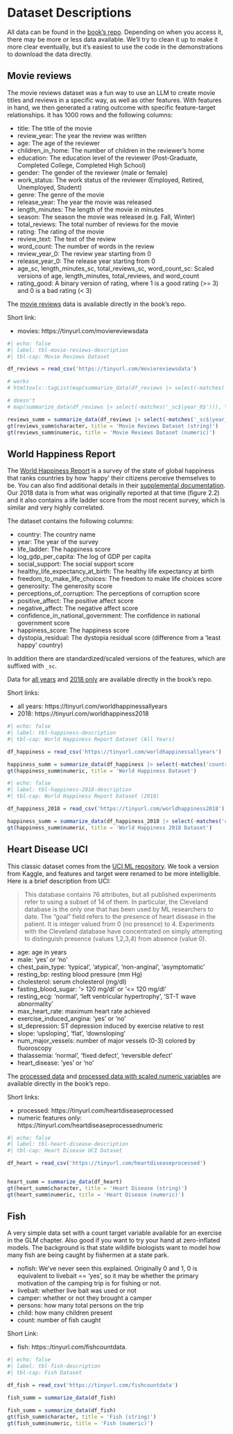 # Dataset Descriptions {#sec-data-descript}

All data can be found in the [book's repo](github.com/m-clark/book-of-models/data). Depending on when you access it, there may be more or less data available.  We'll try to clean it up to make it more clear eventually, but it's easiest to use the code in the demonstrations to download the data directly.


## Movie reviews {#sec-dd-movie-reviews}

The movie reviews dataset was a fun way to use an LLM to create movie titles and reviews in a specific way, as well as other features. With features in hand, we then generated a rating outcome with specific feature-target relationships. It has 1000 rows and the following columns:

- title: The title of the movie
- review_year: The year the review was written
- age: The age of the reviewer
- children_in_home: The number of children in the reviewer's home
- education: The education level of the reviewer (Post-Graduate, Completed College, Completed High School)
- gender: The gender of the reviewer (male or female)
- work_status: The work status of the reviewer (Employed, Retired, Unemployed, Student)
- genre: The genre of the movie
- release_year: The year the movie was released
- length_minutes: The length of the movie in minutes
- season: The season the movie was released (e.g. Fall, Winter)
- total_reviews: The total number of reviews for the movie
- rating: The rating of the movie
- review_text: The text of the review
- word_count: The number of words in the review
- review_year_0: The review year starting from 0
- release_year_0: The release year starting from 0
- age_sc, length_minutes_sc, total_reviews_sc, word_count_sc: Scaled versions of age, length_minutes, total_reviews, and word_count
- rating_good: A binary version of rating, where 1 is a good rating (>= 3) and 0 is a bad rating (< 3)

The [movie reviews](https://raw.githubusercontent.com/m-clark/book-of-models/main/data/movie_reviews.csv) data is available directly in the book's repo.

Short link:

- movies: https://tinyurl.com/moviereviewsdata

\footnotesize

```r
#| echo: false
#| label: tbl-movie-reviews-description
#| tbl-cap: Movie Reviews Dataset

df_reviews = read_csv('https://tinyurl.com/moviereviewsdata')

# works
# htmltools::tagList(map(summarize_data(df_reviews |> select(-matches('_sc$|year_0$'))), \(x) gt(x)))

# doesn't
# map(summarize_data(df_reviews |> select(-matches('_sc$|year_0$'))), \(x) print(gt(x)))

reviews_summ = summarize_data(df_reviews |> select(-matches('_sc$|year_0$')))
gt(reviews_summ$character, title = 'Movie Reviews Dataset (string)')
gt(reviews_summ$numeric, title = 'Movie Reviews Dataset (numeric)')
```
\normalsize


## World Happiness Report {#sec-dd-world-happiness-report}

The [World Happiness Report](https://worldhappiness.report/) is a survey of the state of global happiness that ranks countries by how 'happy' their citizens perceive themselves to be.  You can also find additional details in their [supplemental documentation](https://happiness-report.s3.amazonaws.com/2024/Ch2+Appendix.pdf).  Our 2018 data is from what was originally reported at that time (figure 2.2) and it also contains a life ladder score from the most recent survey, which is similar and very highly correlated.  

The dataset contains the following columns:

- country: The country name
- year: The year of the survey
- life_ladder: The happiness score
- log_gdp_per_capita: The log of GDP per capita
- social_support: The social support score
- healthy_life_expectancy_at_birth: The healthy life expectancy at birth
- freedom_to_make_life_choices: The freedom to make life choices score
- generosity: The generosity score
- perceptions_of_corruption: The perceptions of corruption score
- positive_affect: The positive affect score
- negative_affect: The negative affect score
- confidence_in_national_government: The confidence in national government score
- happiness_score: The happiness score
- dystopia_residual: The dystopia residual score (difference from a 'least happy' country)

In addition there are standardized/scaled versions of the features, which are suffixed with `_sc`.

Data for [all years](https://raw.githubusercontent.com/m-clark/book-of-models/main/data/world_happiness_all_years.csv) and [2018 only](https://raw.githubusercontent.com/m-clark/book-of-models/main/data/world_happiness_2018.csv) are available directly in the book's repo.

Short links:

- all years: https://tinyurl.com/worldhappinessallyears
- 2018: https://tinyurl.com/worldhappiness2018

\footnotesize
```r
#| echo: false
#| label: tbl-happiness-description
#| tbl-cap: World Happiness Report Dataset (All Years)

df_happiness = read_csv('https://tinyurl.com/worldhappinessallyears')

happiness_summ = summarize_data(df_happiness |> select(-matches('country|cntry|_sc$')))
gt(happiness_summ$numeric, title = 'World Happiness Dataset')
```

```r
#| echo: false
#| label: tbl-happiness-2018-description
#| tbl-cap: World Happiness Report Dataset (2018)

df_happiness_2018 = read_csv('https://tinyurl.com/worldhappiness2018')

happiness_summ = summarize_data(df_happiness_2018 |> select(-matches('country|cntry|_sc$')))
gt(happiness_summ$numeric, title = 'World Happiness 2018 Dataset')
```

\normalsize



## Heart Disease UCI {#sec-dd-heart-disease-uci}

This classic dataset comes from the [UCI ML repository](https://archive.ics.uci.edu/dataset/45/heart+disease). We took a version from Kaggle, and features and target were renamed to be more intelligible. Here is a brief description from UCI:

>This database contains 76 attributes, but all published experiments refer to using a subset of 14 of them.  In particular, the Cleveland database is the only one that has been used by ML researchers to date.  The "goal" field refers to the presence of heart disease in the patient.  It is integer valued from 0 (no presence) to 4. Experiments with the Cleveland database have concentrated on simply attempting to distinguish presence (values 1,2,3,4) from absence (value 0).

- age: age in years
- male: 'yes' or 'no'
- chest_pain_type: 'typical', 'atypical', 'non-anginal', 'asymptomatic'
- resting_bp: resting blood pressure (mm Hg)
- cholesterol: serum cholesterol (mg/dl)
- fasting_blood_sugar: '> 120 mg/dl' or '<= 120 mg/dl'
- resting_ecg: 'normal', 'left ventricular hypertrophy', 'ST-T wave abnormality'
- max_heart_rate: maximum heart rate achieved
- exercise_induced_angina: 'yes' or 'no'
- st_depression: ST depression induced by exercise relative to rest
- slope: 'upsloping', 'flat', 'downsloping'
- num_major_vessels: number of major vessels (0-3) colored by fluoroscopy
- thalassemia: 'normal', 'fixed defect', 'reversible defect'
- heart_disease: 'yes' or 'no'

The [processed data](https://raw.githubusercontent.com/m-clark/book-of-models/main/data/heart_disease_processed.csv) and [processed data with scaled numeric variables](https://raw.githubusercontent.com/m-clark/book-of-models/main/data/heart_disease_processed_numeric_sc.csv) are available directly in the book's repo.


Short links:

- processed: https://tinyurl.com/heartdiseaseprocessed
- numeric features only: https://tinyurl.com/heartdiseaseprocessednumeric

\footnotesize
```r
#| echo: false
#| label: tbl-heart-disease-description
#| tbl-cap: Heart Disease UCI Dataset

df_heart = read_csv('https://tinyurl.com/heartdiseaseprocessed')


heart_summ = summarize_data(df_heart)
gt(heart_summ$character, title = 'Heart Disease (string)')
gt(heart_summ$numeric, title = 'Heart Disease (numeric)')
```

\normalsize



## Fish {#sec-dd-fish}

A very simple data set with a count target variable available for an exercise in the GLM chapter.  Also good if you want to try your hand at zero-inflated models. The background is that state wildlife biologists want to model how many fish are being caught by fishermen at a state park.

- nofish: We've never seen this explained. Originally 0 and 1, 0 is equivalent to livebait == 'yes', so it may be whether the primary motivation of the camping trip is for fishing or not.
- livebait: whether live bait was used or not
- camper: whether or not they brought a camper
- persons: how many total persons on the trip
- child: how many children present
- count: number of fish caught

Short Link:

- fish: https::/tinyurl.com/fishcountdata.

\footnotesize
```r
#| echo: false
#| label: tbl-fish-description
#| tbl-cap: Fish Dataset

df_fish = read_csv('https://tinyurl.com/fishcountdata')

fish_summ = summarize_data(df_fish)

fish_summ = summarize_data(df_fish)
gt(fish_summ$character, title = 'Fish (string)')
gt(fish_summ$numeric, title = 'Fish (numeric)')
```

\normalsize

